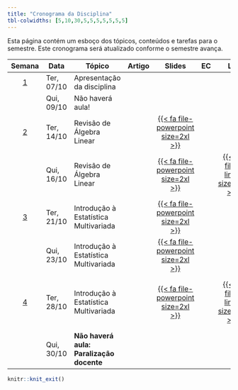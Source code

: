 ```yaml
---
title: "Cronograma da Disciplina"
tbl-colwidths: [5,10,30,5,5,5,5,5,5,5]
---
```


Esta página contém um esboço dos tópicos, conteúdos e tarefas para o semestre. Este cronograma será atualizado conforme o semestre avança.

<!-- https://fontawesome.com/search?o=r&m=free -->

<!-- https://jpswalsh.github.io/academicons/ -->

<!-- [{{< fa file-pdf size=2xl >}}](/weeks/week-1.html#prepare){aria-label="Week 1 summary"}  |  [️](/slides/lec-1.html "Lecture slides"){aria-label="Lecture 1 slides"}  |       [{{< fa laptop-file size=2xl >}}](/ae/ae-0-movies.html "Application exercise"){aria-label="Application Exercise 0 instructions"} -->

<!-- {{< fa brands r-project size=2xl >}}  -  scripts -->

<!-- {{< fa file-powerpoint size=2xl >}}   -  slides -->

<!-- {{< fa laptop-file size=2xl >}}  -  estudo de caso -->

<!-- {{< fa file-pdf size=2xl >}}  -  artigo -->

<!-- {{< fa table size=2xl >}}  -  tabelas estatisticas -->

<!-- {{< fa file-lines size=2xl >}}  -  exercicios -->

<!-- {{< fa folder size=2xl >}}  -  material complementar -->

<!-- {{< fa list-check size=2xl >}}  -  projeto -->

::: column-screen-inset-right
| Semana | Data | Tópico | Artigo | Slides | EC | LE | Script | MC | Projeto |
|:------:|--------|--------|:------:|:------:|:------:|:------:|:------:|:------:|:------:|
| [1](programacao/semana-1.html) | Ter, 07/10 | Apresentação da disciplina |  |  |  |  |  |  |  |
|  | Qui, 09/10 | Não haverá aula! |  |  |  |  |  |  |  |
| [2](programacao/semana-2.html) | Ter, 14/10 | Revisão de Álgebra Linear |  | [{{< fa file-powerpoint size=2xl >}}](/aulas/revisao_alg_linear/rev_alg_linear.html#/title-slide "Revisão de Álgebra Linear"){aria-label="Revisão de Álgebra Linear"} |  |  |  |  |  |
|  | Qui, 16/10 | Revisão de Álgebra Linear |  | [{{< fa file-powerpoint size=2xl >}}](/aulas/revisao_alg_linear/rev_alg_linear.html#/combinações-lineares-e-formas-quadráticas-2 "Revisão de Álgebra Linear"){aria-label="Revisão de Álgebra Linear"} |  | [{{< fa file-lines size=2xl >}}](/exercicios/lista01.html "Lista de Exercícios 01"){aria-label="Lista de Exercícios 01"} |  |  |  |
| [3](programacao/semana-3.html) | Ter, 21/10 | Introdução à Estatística Multivariada |  | [{{< fa file-powerpoint size=2xl >}}](/aulas/intro_est_multi/intro_est_multi.html#/title-slide "Introdução à Estatística Multivariada"){aria-label="Introdução à Estatística Multivariada"} |  |  |  |  |  |
|  | Qui, 23/10 | Introdução à Estatística Multivariada |  | [{{< fa file-powerpoint size=2xl >}}](/aulas/intro_est_multi/intro_est_multi.html#/descrição-de-dados-multivariados "Introdução à Estatística Multivariada"){aria-label="Introdução à Estatística Multivariada"} |  |  |  |  |  |
| [4](programacao/semana-4.html) | Ter, 28/10 | Introdução à Estatística Multivariada |  | [{{< fa file-powerpoint size=2xl >}}](/aulas/intro_est_multi/intro_est_multi.html#/distância-euclidiana-1 "Introdução à Estatística Multivariada"){aria-label="Introdução à Estatística Multivariada"} |  |[{{< fa file-lines size=2xl >}}](/exercicios/lista02.html "Lista de Exercícios 02"){aria-label="Lista de Exercícios 02"}  | [{{< fa brands r-project size=2xl >}}](/analise_dados/descr_vis_iris.html "Análise de dados"){aria-label="Análise de dados"} |  |  |
|  | Qui, 30/10 | **Não haverá aula: Paralização docente** |  |  |  |  |  |  |  |
<!-- | [5](programacao/semana-5.html) | Ter, 03/06 | Pré-processamento usando a base de dados Space Titanic |  |  |  |  | [{{< fa brands r-project size=2xl >}}](/analise_dados/space_titanic.html "Script análise de dados"){aria-label="Script análise de dados"} | [{{< fa folder size=2xl >}}](/material_complementar/tidymodels.html "Desvendando o pacote tidymodels"){aria-label="Desvendando o pacote tidymodels"} |  | -->
<!-- |  | Qui, 05/06 | Análise Preditiva |  | [{{< fa file-powerpoint size=2xl >}}](/aulas/Analise_preditiva/preditiva.html "Análise preditiva"){aria-label="Análise preditiva"} |  |  |  |  | [{{< fa list-check size=2xl >}}](/projeto/projeto_avaliativo.html "Projeto: fase 1 e fase 2"){aria-label="Projeto: fase 1 e fase 2"} | -->
<!-- | [6](programacao/semana-6.html) | Ter, 10/06 | Análise Preditiva |  | [{{< fa file-powerpoint size=2xl >}}](/aulas/Analise_preditiva/preditiva.html#/métricas-derivadas-da-matriz-de-confusão "Métricas de avaliação"){aria-label="Métricas de avaliação"} |  |  |  | [{{< fa folder size=2xl >}}](/material_complementar/desbalanceamento.html "Desbalanceamento de Classes"){aria-label="Desbalanceamento de Classes"} |  | -->
<!-- |  | Qui, 12/06 | Análise Preditiva |  | [{{< fa file-powerpoint size=2xl >}}](/aulas/Analise_preditiva/preditiva.html#/trade-off-bias-variância "Trade-off Bias-Variância"){aria-label="Trade-off Bias-Variância"} |  |  |  |  |  | -->
<!-- | [7](programacao/semana-7.html) | Ter, 17/06 | Análise Preditiva |  | [{{< fa file-powerpoint size=2xl >}}](/aulas/Analise_preditiva/preditiva.html#/algoritmo-naive-bayes "Algoritmo Naive Bayes"){aria-label="Algoritmo Naive Bayes"} |  |  |  | [{{< fa folder size=2xl >}}](/material_complementar/vazamento.html "Vazamento de dados"){aria-label="Vazamento de dados"} |  | -->
<!-- |  | Qui, 19/06 | Feriado: não haverá aula |  |  |  |  |  |  |  | -->
<!-- | [8](programacao/semana-8.html) | Ter, 24/06 | Análise Preditiva |  | [{{< fa file-powerpoint size=2xl >}}](/aulas/Analise_preditiva/preditiva.html#/random-forests "Algoritmo Random Forests"){aria-label="Algoritmo Random Forests"} |  |  |  |  |  | -->
<!-- |  | Qui, 26/06 | Análise Preditiva |  | [{{< fa file-powerpoint size=2xl >}}](/aulas/Analise_preditiva/preditiva.html#/redes-neurais-artificiais "Redes Neurais Artificiais"){aria-label="Redes Neurais Artificiais"} |  |  |  |  |  | -->
<!-- | [9](programacao/semana-9.html) | Ter, 01/07 | Construindo workflows preditivos usando a base de dados Space Titanic |  |  |  |  | [{{< fa brands r-project size=2xl >}}](/analise_dados/space_titanic_workflow.html "Script análise de dados"){aria-label="Script análise de dados"} |  | [{{< fa list-check size=2xl >}}](/projeto/projeto_avaliativo.html#fase-3-construção-e-avaliação-de-modelos-preditivos "Projeto: fase 3"){aria-label="Projeto: fase 3"} | -->
<!-- |  | Qui, 03/07 | Construindo workflows preditivos usando a base de dados Space Titanic |  |  |  |  | [{{< fa brands r-project size=2xl >}}](/analise_dados/space_titanic_workflow.html#visualizando-resultados "Script análise de dados"){aria-label="Script análise de dados"} |  |  | -->
<!-- | [10](programacao/semana-10.html) | Ter, 08/07 | Feriado: Não haverá aula |  |  |  |  |  |  |  | -->
<!-- |  | Qui, 10/07 | Reconhecimento de Padrões |  | [{{< fa file-powerpoint size=2xl >}}](/aulas/Reconhecimento_padroes/padroes.html "Reconhecimento de Padrões"){aria-label="Reconhecimento de Padrões"} |  |  |  |  |  | -->
<!-- | [11](programacao/semana-11.html) | Ter, 15/07 | Não haverá aula |  |  |  |  |  |  |  | -->
<!-- |  | Qui, 17/07 | Não haverá aula |  |  |  |  |  |  |  | -->
<!-- | [12](programacao/semana-12.html) | Ter, 22/07 | Recesso Acadêmico |  |  |  |  |  |  |  | -->
<!-- |  | Qui, 24/07 | Recesso Acadêmico |  |  |  |  |  |  |  | -->
<!-- | [13](programacao/semana-13.html) | Ter, 29/07 | Não haverá aula |  |  |  |  |  |  |  | -->
<!-- |  | Qui, 31/07 | Reconhecimento de Padrões |  | [{{< fa file-powerpoint size=2xl >}}](/aulas/Reconhecimento_padroes/padroes.html#/métodos-não-hierárquicos "Métodos não hierárquicos"){aria-label="Métodos não hierárquicos"} |  |  |  |  |  | -->
<!-- | [14](programacao/semana-14.html) | Ter, 05/08 | Reconhecimento de Padrões |  | [{{< fa file-powerpoint size=2xl >}}](/aulas/Reconhecimento_padroes/padroes.html#/método-mean-shift "Método Mean Shift"){aria-label="Método Mean Shift"} |  |  |  |  |  | -->
<!-- |  | Qui, 07/08 | Reconhecendo padrões usando a base de dados Space Titanic |  |  |  |  | [{{< fa brands r-project size=2xl >}}](analise_dados/space_titanic_cluster.html "Script análise de dados"){aria-label="Script análise de dados"} |  | [{{< fa list-check size=2xl >}}](/projeto/projeto_avaliativo.html#fase-4-reconhecimento-de-padrões-e-segmentação-de-clientes "Projeto: fase 4"){aria-label="Projeto: fase 4"} | -->
<!-- | [15](programacao/semana-15.html) | Ter, 12/08 | Regras de Associação |  | [{{< fa file-powerpoint size=2xl >}}](/aulas/Regras_associacao/associacao.html "Regras de associação"){aria-label="Regras de associação"} |  |  |  |  |  | -->
<!-- |  | Qui, 14/08 | Regras de Associação |  | [{{< fa file-powerpoint size=2xl >}}](/aulas/Regras_associacao/associacao.html#/algoritmo-apriori "Algoritmo Apriori"){aria-label="Algoritmo Apriori"} |  |  |  |  |  | -->
<!-- | [16](programacao/semana-16.html) | Ter, 19/08 | Regras de Associação |  | [{{< fa file-powerpoint size=2xl >}}](/aulas/Regras_associacao/associacao.html#/exemplo-de-regras-de-associação-com-a-base-de-dados-groceries "Exemplo Groceries"){aria-label="Exemplo Groceries"} |  |  | [{{< fa brands r-project size=2xl >}}](analise_dados/space_titanic_regras.html "Script análise de dados"){aria-label="Script análise de dados"} |  | [{{< fa list-check size=2xl >}}](/projeto/projeto_avaliativo.html#fase-5-construção-de-um-sistema-de-recomendação "Projeto: fase 5"){aria-label="Projeto: fase 5"} | -->

<!-- |                           | Qui, 14/08 | Regras de Associação | | [{{< fa file-powerpoint size=2xl >}}](/aulas/Regras_associacao/associacao.html#/algoritmo-apriori "Algoritmo Apriori"){aria-label="Algoritmo Apriori"} | | || | | -->
:::

```r
knitr::knit_exit()
```
